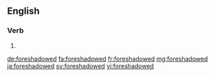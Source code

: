 ==English==

===Verb===
{{head|en|verb form}}

# {{en-past of|foreshadow}}

[[de:foreshadowed]]
[[fa:foreshadowed]]
[[fr:foreshadowed]]
[[mg:foreshadowed]]
[[ja:foreshadowed]]
[[sv:foreshadowed]]
[[vi:foreshadowed]]